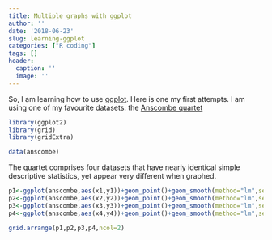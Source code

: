 ```yaml
---
title: Multiple graphs with ggplot
author: ''
date: '2018-06-23'
slug: learning-ggplot
categories: ["R coding"]
tags: []
header:
  caption: ''
  image: ''
---
```



So, I am learning how to use [ggplot](https://ggplot2.tidyverse.org/reference/). Here is one my first attempts. I am using one of my favourite datasets: the [Anscombe quartet](https://en.wikipedia.org/wiki/Anscombe%27s_quartet)

```r
library(ggplot2)
library(grid)
library(gridExtra)

data(anscombe)

```


The quartet comprises four datasets that have nearly identical simple descriptive statistics, yet appear very different when graphed.


```r

p1<-ggplot(anscombe,aes(x1,y1))+geom_point()+geom_smooth(method="lm",se=FALSE,color="red")+xlim(3,16)
p2<-ggplot(anscombe,aes(x2,y2))+geom_point()+geom_smooth(method="lm",se=FALSE,color="red")+xlim(3,16)
p3<-ggplot(anscombe,aes(x3,y3))+geom_point()+geom_smooth(method="lm",se=FALSE,color="red")+xlim(3,16)
p4<-ggplot(anscombe,aes(x4,y4))+geom_point()+geom_smooth(method="lm",se=FALSE,color="red")+xlim(7,20)

grid.arrange(p1,p2,p3,p4,ncol=2)
```

